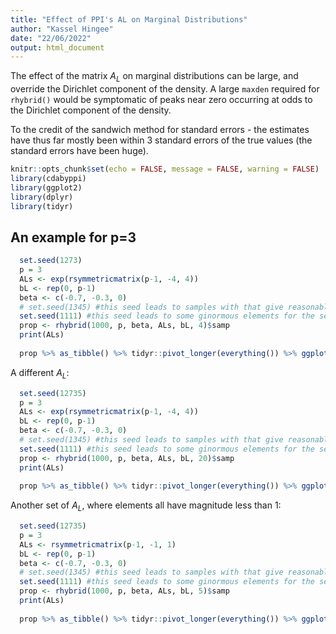 ```yaml
---
title: "Effect of PPI's AL on Marginal Distributions"
author: "Kassel Hingee"
date: "22/06/2022"
output: html_document
---
```


The effect of the matrix $A_L$ on marginal distributions can be large, and override the Dirichlet component of the density. A large `maxden` required for `rhybrid()` would be symptomatic of peaks near zero occurring at odds to the Dirichlet component of the density.

To the credit of the sandwich method for standard errors - the estimates have thus far mostly been within 3 standard errors of the true values (the standard errors have been huge).

```r
knitr::opts_chunk$set(echo = FALSE, message = FALSE, warning = FALSE)
library(cdabyppi)
library(ggplot2)
library(dplyr)
library(tidyr)
```

## An example for p=3
```r
  set.seed(1273)
  p = 3
  ALs <- exp(rsymmetricmatrix(p-1, -4, 4))
  bL <- rep(0, p-1)
  beta <- c(-0.7, -0.3, 0)
  # set.seed(1345) #this seed leads to samples with that give reasonable estimates
  set.seed(1111) #this seed leads to some ginormous elements for the second diagonal element of ALs
  prop <- rhybrid(1000, p, beta, ALs, bL, 4)$samp
  print(ALs)
  
  prop %>% as_tibble() %>% tidyr::pivot_longer(everything()) %>% ggplot() + facet_wrap(vars(name)) + geom_freqpoly(aes(x=value))
```

A different $A_L$:
```r
  set.seed(12735)
  p = 3
  ALs <- exp(rsymmetricmatrix(p-1, -4, 4))
  bL <- rep(0, p-1)
  beta <- c(-0.7, -0.3, 0)
  # set.seed(1345) #this seed leads to samples with that give reasonable estimates
  set.seed(1111) #this seed leads to some ginormous elements for the second diagonal element of ALs
  prop <- rhybrid(1000, p, beta, ALs, bL, 20)$samp
  print(ALs)
  
  prop %>% as_tibble() %>% tidyr::pivot_longer(everything()) %>% ggplot() + facet_wrap(vars(name)) + geom_freqpoly(aes(x=value))
```

Another set of $A_L$, where elements all have magnitude less than 1:

```r
  set.seed(12735)
  p = 3
  ALs <- rsymmetricmatrix(p-1, -1, 1)
  bL <- rep(0, p-1)
  beta <- c(-0.7, -0.3, 0)
  # set.seed(1345) #this seed leads to samples with that give reasonable estimates
  set.seed(1111) #this seed leads to some ginormous elements for the second diagonal element of ALs
  prop <- rhybrid(1000, p, beta, ALs, bL, 5)$samp
  print(ALs)
  
  prop %>% as_tibble() %>% tidyr::pivot_longer(everything()) %>% ggplot() + facet_wrap(vars(name)) + geom_freqpoly(aes(x=value))
```
